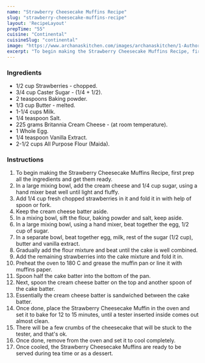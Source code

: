 ---
name: "Strawberry Cheesecake Muffins Recipe"
slug: "strawberry-cheesecake-muffins-recipe"
layout: 'RecipeLayout'
prepTime: "55"
cuisine: "Continental"
cuisineSlug: "continental"
image: "https://www.archanaskitchen.com/images/archanaskitchen/1-Author/Rupal_Patel/Strawberry_Cheesecake_Muffins_Recipe-1.jpg"
excerpt: "To begin making the Strawberry Cheesecake Muffins Recipe, first prep all the ingredients and get them ready"
---

### Ingredients

- 1/2 cup Strawberries - chopped.
- 3/4 cup Caster Sugar - (1/4 + 1/2).
- 2 teaspoons Baking powder.
- 1/3 cup Butter - melted.
- 1-1/4 cups Milk.
- 1/4 teaspoon Salt.
- 225 grams Britannia Cream Cheese - (at room temperature).
- 1 Whole Egg.
- 1/4 teaspoon Vanilla Extract.
- 2-1/2 cups All Purpose Flour (Maida).

### Instructions

1. To begin making the Strawberry Cheesecake Muffins Recipe, first prep all the ingredients and get them ready.
1. In a large mixing bowl, add the cream cheese and 1/4 cup sugar, using a hand mixer beat well until light and fluffy.
1. Add 1/4 cup fresh chopped strawberries in it and fold it in with help of spoon or fork.
1. Keep the cream cheese batter aside.
1. In a mixing bowl, sift the flour, baking powder and salt, keep aside.
1. In a large mixing bowl, using a hand mixer, beat together the egg, 1/2 cup of sugar.
1. In a separate bowl, beat together egg, milk, rest of the sugar (1/2 cup), butter and vanilla extract.
1. Gradually add the flour mixture and beat until the cake is well combined.
1. Add the remaining strawberries into the cake mixture and fold it in.
1. Preheat the oven to 180 C and grease the muffin pan or line it with muffins paper.
1. Spoon half the cake batter into the bottom of the pan.
1. Next, spoon the cream cheese batter on the top and another spoon of the cake batter.
1. Essentially the cream cheese batter is sandwiched between the cake batter.
1. Once done, place the Strawberry Cheesecake Muffin in the oven and set it to bake for 12 to 15 minutes, until a tester inserted inside comes out almost clean.
1. There will be a few crumbs of the cheesecake that will be stuck to the tester, and that's ok.
1. Once done, remove from the oven and set it to cool completely.
1. Once cooled, the Strawberry Cheesecake Muffins are ready to be served during tea time or as a dessert.
